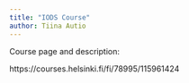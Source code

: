 ```yaml
---
title: "IODS Course"
author: Tiina Autio
---
```


Course page and description:

https://courses.helsinki.fi/fi/78995/115961424